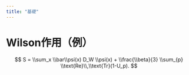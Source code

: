 ```yaml
---
title: "基礎"
---
```


# Wilson作用（例）

$$ S = \\sum_x \\bar\\psi(x) D_W \\psi(x) + \\frac{\\beta}{3} \\sum_{p} \\text{Re}\\,\\text{Tr}(1-U_p). $$
